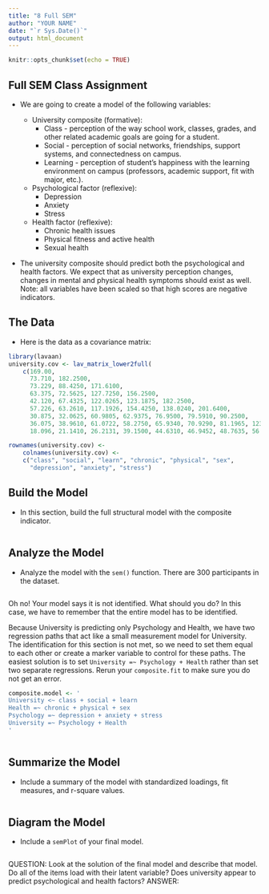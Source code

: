 ```yaml
---
title: "8 Full SEM"
author: "YOUR NAME"
date: "`r Sys.Date()`"
output: html_document
---
```


```r
knitr::opts_chunk$set(echo = TRUE)
```

## Full SEM Class Assignment

- We are going to create a model of the following variables:

    - University composite (formative): 
        - Class - perception of the way school work, classes, grades, and other related academic goals are going for a student.
        - Social - perception of social networks, friendships, support systems, and connectedness on campus.
        - Learning - perception of student's happiness with the learning environment on campus (professors, academic support, fit with major, etc.).
    - Psychological factor (reflexive):
        - Depression
        - Anxiety
        - Stress
    - Health factor (reflexive):
        - Chronic health issues
        - Physical fitness and active health
        - Sexual health

- The university composite should predict both the psychological and health factors. We expect that as university perception changes, changes in mental and physical health symptoms should exist as well. Note: all variables have been scaled so that high scores are negative indicators.  

## The Data

- Here is the data as a covariance matrix: 

```r
library(lavaan)
university.cov <- lav_matrix_lower2full(
    c(169.00, 
      73.710, 182.2500,
      73.229, 88.4250, 171.6100,
      63.375, 72.5625, 127.7250, 156.2500,
      42.120, 67.4325, 122.0265, 123.1875, 182.2500,
      57.226, 63.2610, 117.1926, 154.4250, 138.0240, 201.6400,
      30.875, 32.0625, 60.9805, 62.9375, 76.9500, 79.5910, 90.2500,
      36.075, 38.9610, 61.0722, 58.2750, 65.9340, 70.9290, 81.1965, 123.2100,
      18.096, 21.1410, 26.2131, 39.1500, 44.6310, 46.9452, 48.7635, 56.0106, 75.6900))

rownames(university.cov) <-
    colnames(university.cov) <-
    c("class", "social", "learn", "chronic", "physical", "sex", 
      "depression", "anxiety", "stress")
```

## Build the Model

- In this section, build the full structural model with the composite indicator. 

```r

```

## Analyze the Model

- Analyze the model with the `sem()` function. There are 300 participants in the dataset. 

```r

```

Oh no! Your model says it is not identified. What should you do? In this case, we have to remember that the entire model has to be identified. 

Because University is predicting only Psychology and Health, we have two regression paths that act like a small measurement model for University. The identification for this section is not met, so we need to set them equal to each other or create a marker variable to control for these paths. The easiest solution is to set `University =~ Psychology + Health` rather than set two separate regressions. Rerun your `composite.fit` to make sure you do not get an error. 

```r
composite.model <- '
University <~ class + social + learn
Health =~ chronic + physical + sex
Psychology =~ depression + anxiety + stress
University =~ Psychology + Health
'
```

```r

```

## Summarize the Model

- Include a summary of the model with standardized loadings, fit measures, and r-square values.

```r

```

## Diagram the Model

- Include a `semPlot` of your final model. 

```r

```

QUESTION: Look at the solution of the final model and describe that model. Do all of the items load with their latent variable? Does university appear to predict psychological and health factors? 
ANSWER:
